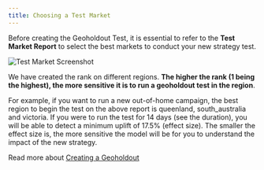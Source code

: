 ```yaml
---
title: Choosing a Test Market
---
```

Before creating the Geoholdout Test, it is essential to refer to the **Test Market Report** to select the best markets to conduct your new strategy test.

![Test Market Screenshot](https://childish-evening-2be.notion.site/image/https%3A%2F%2Fprod-files-secure.s3.us-west-2.amazonaws.com%2Fdb2a3bd2-4ab6-4791-9fcb-408445a57de8%2F5075e8c7-f6f5-45ff-ac61-ef95069d19e9%2FScreen_Shot_2023-10-31_at_2.29.47_pm.png?table=block&id=e2fffd87-48d6-47db-902c-bb91dc8a46ef&spaceId=db2a3bd2-4ab6-4791-9fcb-408445a57de8&width=1450&userId=&cache=v2)

We have created the rank on different regions. **The higher the rank (1 being the highest), the more sensitive it is to run a geoholdout test in the region**.

For example, if you want to run a new out-of-home campaign, the best region to begin the test on the above report is queenland, south_australia and victoria. If you were to run the test for 14 days (see the duration), you will be able to detect a minimum uplift of 17.5% (effect size). The smaller the effect size is, the more sensitive the model will be for you to understand the impact of the new strategy.

Read more about [Creating a Geoholdout](CreatingGeoholdout.mdx)